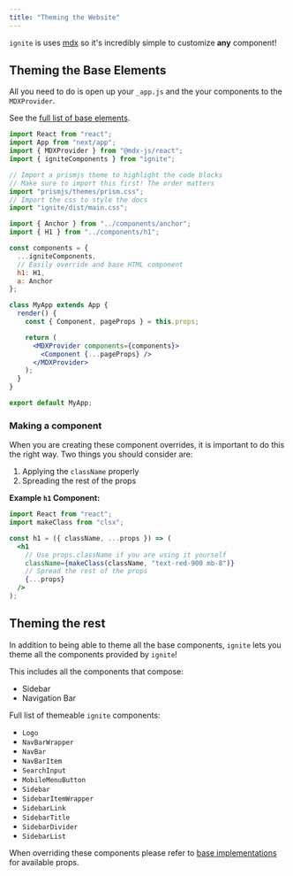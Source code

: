 ```yaml
---
title: "Theming the Website"
---
```


`ignite` is uses [mdx](https://github.com/mdx-js/mdx) so it's incredibly simple to customize **any** component!

## Theming the Base Elements

All you need to do is open up your `_app.js` and the your components to the `MDXProvider`.

See the [full list of base elements](../features/markdown-components).

```jsx
import React from "react";
import App from "next/app";
import { MDXProvider } from "@mdx-js/react";
import { igniteComponents } from "ignite";

// Import a prismjs theme to highlight the code blocks
// Make sure to import this first! The order matters
import "prismjs/themes/prism.css";
// Import the css to style the docs
import "ignite/dist/main.css";

import { Anchor } from "../components/anchor";
import { H1 } from "../components/h1";

const components = {
  ...igniteComponents,
  // Easily override and base HTML component
  h1: H1,
  a: Anchor
};

class MyApp extends App {
  render() {
    const { Component, pageProps } = this.props;

    return (
      <MDXProvider components={components}>
        <Component {...pageProps} />
      </MDXProvider>
    );
  }
}

export default MyApp;
```

### Making a component

When you are creating these component overrides, it is important to do this the right way.
Two things you should consider are:

1. Applying the `className` properly
2. Spreading the rest of the props

**Example `h1` Component:**

```jsx
import React from "react";
import makeClass from "clsx";

const h1 = ({ className, ...props }) => (
  <h1
    // Use props.className if you are using it yourself
    className={makeClass(className, "text-red-900 mb-8")}
    // Spread the rest of the props
    {...props}
  />
);
```

## Theming the rest

In addition to being able to theme all the base components, `ignite` lets you theme all the components provided by `ignite`!

This includes all the components that compose:

- Sidebar
- Navigation Bar

Full list of themeable `ignite` components:

- `Logo`
- `NavBarWrapper`
- `NavBar`
- `NavBarItem`
- `SearchInput`
- `MobileMenuButton`
- `Sidebar`
- `SidebarItemWrapper`
- `SidebarLink`
- `SidebarTitle`
- `SidebarDivider`
- `SidebarList`

When overriding these components please refer to [base implementations]() for available props.